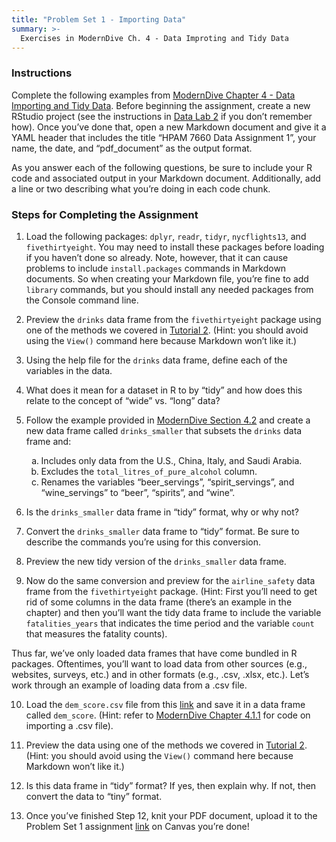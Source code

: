 ```yaml
---
title: "Problem Set 1 - Importing Data"
summary: >-
  Exercises in ModernDive Ch. 4 - Data Improting and Tidy Data 
---
```


### Instructions

Complete the following examples from [ModernDive Chapter 4 - Data Importing and Tidy Data](https://moderndive.com/4-tidy.html). Before beginning the assignment, create a new RStudio project (see the instructions in [Data Lab 2](/materials/Data Labs/datalab_2.qmd) if you don't remember how). Once you've done that, open a new Markdown document and give it a YAML header that includes the title "HPAM 7660 Data Assignment 1", your name, the date, and "pdf_document" as the output format.

As you answer each of the following questions, be sure to include your R code and associated output in your Markdown document. Additionally, add a line or two describing what you're doing in each code chunk.

### Steps for Completing the Assignment

1. Load the following packages: `dplyr`, `readr`, `tidyr`, `nycflights13`, and `fivethirtyeight`. You may need to install these packages before loading if you haven't done so already. Note, however, that it can cause problems to include `install.packages` commands in Markdown documents. So when creating your Markdown file, you're fine to add `library` commands, but you should install any needed packages from the Console command line.

2. Preview the `drinks` data frame from the `fivethirtyeight` package using one of the methods we covered in [Tutorial 2](/assignments/tutorial_2.qmd). (Hint: you should avoid using the `View()` command here because Markdown won't like it.)

3. Using the help file for the `drinks` data frame, define each of the variables in the data.

4. What does it mean for a dataset in R to by "tidy" and how does this relate to the concept of "wide" vs. "long" data?

5. Follow the example provided in [ModernDive Section 4.2](https://moderndive.com/4-tidy.html#tidy-data-ex) and create a new data frame called `drinks_smaller` that subsets the `drinks` data frame and:
    a. Includes only data from the U.S., China, Italy, and Saudi Arabia.
    b. Excludes the `total_litres_of_pure_alcohol` column.
    c. Renames the variables "beer_servings", "spirit_servings", and "wine_servings" to "beer", "spirits", and "wine".
  
6. Is the `drinks_smaller` data frame in "tidy" format, why or why not?

7. Convert the `drinks_smaller` data frame to "tidy" format. Be sure to describe the commands you're using for this conversion.

8. Preview the new tidy version of the `drinks_smaller` data frame.

9. Now do the same conversion and preview for the `airline_safety` data frame from the `fivethirtyeight` package. (Hint: First you'll need to get rid of some columns in the data frame (there's an example in the chapter) and then you'll want the tidy data frame to include the variable `fatalities_years` that indicates the time period and the variable `count` that measures the fatality counts).

Thus far, we've only loaded data frames that have come bundled in R packages. Oftentimes, you'll want to load data from other sources (e.g., websites, surveys, etc.) and in other formats (e.g., .csv, .xlsx, etc.). Let's work through an example of loading data from a .csv file.

10. Load the `dem_score.csv` file from this [link](https://moderndive.com/data/dem_score.csv) and save it in a data frame called `dem_score`. (Hint: refer to [ModernDive Chapter 4.1.1](https://moderndive.com/4-tidy.html#using-the-console) for code on importing a .csv file).

11. Preview the data using one of the methods we covered in [Tutorial 2](/assignments/tutorial_2.qmd). (Hint: you should avoid using the `View()` command here because Markdown won't like it.)

12. Is this data frame in "tidy" format? If yes, then explain why. If not, then convert the data to "tiny" format.

13. Once you've finished Step 12, knit your PDF document, upload it to the Problem Set 1 assignment [link](https://tulane.instructure.com/courses/2291178/assignments/14673846) on Canvas you're done!